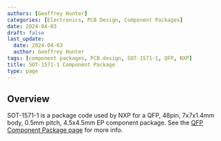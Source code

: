 ```yaml
---
authors: [Geoffrey Hunter]
categories: [Electronics, PCB Design, Component Packages]
date: 2024-04-03
draft: false
last_update:
  date: 2024-04-03
  author: Geoffrey Hunter
tags: [component packages, PCB design, SOT-1571-1, QFP, NXP]
title: SOT-1571-1 Component Package
type: page
---
```


## Overview

SOT-1571-1 is a package code used by NXP for a QFP, 48pin, 7x7x1.4mm body, 0.5mm pitch, 4.5x4.5mm EP component package. See the [QFP Component Package page](/pcb-design/component-packages/qfp-component-package/) for more info.
